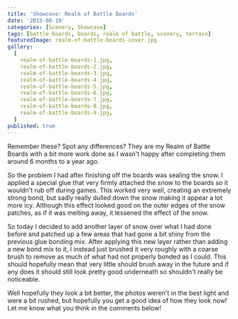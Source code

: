 ```yaml
---
title: 'Showcase: Realm of Battle Boards'
date: '2015-08-19'
categories: [Scenery, Showcase]
tags: [battle boards, boards, realm of battle, scenery, terrain]
featuredImage: realm-of-battle-boards-cover.jpg
gallery:
  [
    realm-of-battle-boards-1.jpg,
    realm-of-battle-boards-2.jpg,
    realm-of-battle-boards-3.jpg,
    realm-of-battle-boards-4.jpg,
    realm-of-battle-boards-5.jpg,
    realm-of-battle-boards-6.jpg,
    realm-of-battle-boards-7.jpg,
    realm-of-battle-boards-8.jpg,
    realm-of-battle-boards-9.jpg,
  ]
published: true
---
```


Remember these? Spot any differences? They are my Realm of Battle Boards with a bit more work done as I wasn't happy
after completing them around 6 months to a year ago.

So the problem I had after finishing off the boards was sealing the snow. I applied a special glue that very firmly
attached the snow to the boards so it wouldn't rub off during games. This worked very well, creating an extremely
strong bond, but sadly really dulled down the snow making it appear a lot more icy. Although this effect looked
good on the outer edges of the snow patches, as if it was melting away, it lessened the effect of the snow.

So today I decided to add another layer of snow over what I had done before and patched up a few areas that had
gone a bit shiny from the previous glue bonding mix. After applying this new layer rather than adding a new bond
mix to it, I instead just brushed it very roughly with a coarse brush to remove as much of what had not properly
bonded as I could. This should hopefully mean that very little should brush away in the future and if any does it
should still look pretty good underneath so shouldn't really be noticeable.

Well hopefully they look a bit better, the photos weren't in the best light and were a bit rushed, but hopefully
you get a good idea of how they look now! Let me know what you think in the comments below!
